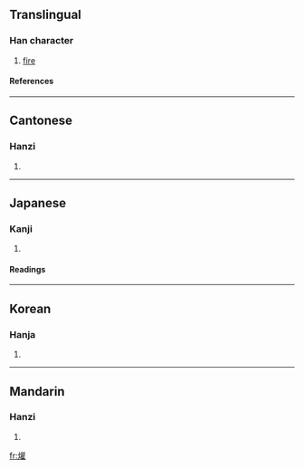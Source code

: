 ==Translingual==
===Han character===
{{Han char|rn=86|rad=火|as=18|sn=22|four=9481<sub>4</sub>|canj=火廿口土 (FTRG)}}
# [[fire]]
====References====
{{Han ref|kx=0687.360|dkj=19617|dj=1099.200|hdz=32248.050|uh=721F|ud=29215|bh=F6ED|bd=63213}}

----
==Cantonese==
===Hanzi===
{{yue-hanzi|jyut=|y=gun3}}
# {{defn|Cantonese}}

----
==Japanese==
===Kanji===
{{ja-kanji|grade=|rs=火18}}
# {{defn|Japanese}} 
====Readings====
{{ja-readings|on=[[かん]] (kan), [[けん]] (ken), [[げん]] (gen)|kun=[[やく]] (yaku)}}

----
==Korean==
===Hanja===
{{ko-hanja|hangeul=관|eumhun=|rv=gwan|mr=kwan|y=kwan}}
# {{defn|Korean}}

----
==Mandarin==
===Hanzi===
{{cmn-hanzi|pin=[[guàn]] (guan4), [[zhǎo]] (zhao3)|wg=kuan<sup>4</sup>, chao<sup>3</sup>}}
# {{defn|Mandarin}}

[[fr:爟]]
